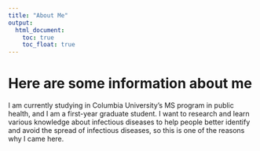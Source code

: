 ```yaml
---
title: "About Me"
output: 
  html_document:
    toc: true
    toc_float: true
---
```


# Here are some information about me 
I am currently studying in Columbia University's MS program in public health, and I am a first-year graduate student. I want to research and learn various knowledge about infectious diseases to help people better identify and avoid the spread of infectious diseases, so this is one of the reasons why I came here.



